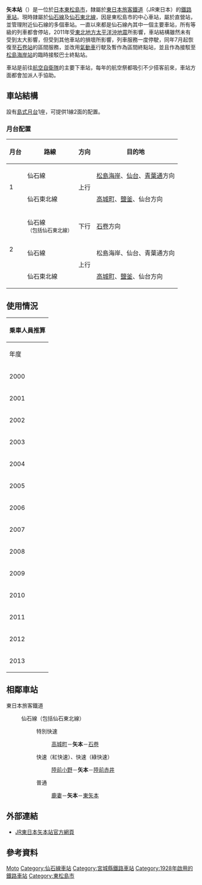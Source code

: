 {{noteTA
|T=zh-tw:矢本車站; zh-cn:矢本站; zh-hk:矢本站;
|1=zh-tw:矢本車站; zh-cn:矢本站; zh-hk:矢本站;
}}
{{日本車站資訊
|公司色     = green
|文字色     =
|站名       = 矢本站
|圖片       = Yamoto_station_20120908.jpg
|pxl        = 
|圖片說明   = 矢本站站舍（2012年9月）
|日文原名   = 矢本
|平假名     = やもと
|羅馬拼音   = Yamoto
|電報略號   = ヤモ
|車站編號   = 
|所屬路線1 = {{Color|deepskyblue|■}}[[仙石線|仙石線]]
|距離1 = 40.2
|起點站1 = [[青葉通站|青葉通]]
|前一站1 = [[鹿妻駅|鹿妻]]
|前一站距離1 = 2.6
|後一站距離1 = 1.4
|後一站1 = [[東矢本站|東矢本]]
|所屬路線2 = {{Color|mediumseagreen|■}}{{Color|deepskyblue|■}}[[仙石東北線|仙石東北線]]*
|距離2 = 38.4
|起點站2 = [[仙台站|仙台]]
|前一站2 = [[陸前小野站|陸前小野]]
|前一站距離2 = 4.2
|後一站距離2 = 2.9
|後一站2 = [[陸前赤井站|陸前赤井]]
|所在地     = [[宮城縣|宮城縣]][[東松島市|東松島市]]矢本字河戶271
|車站構造   = [[地面車站|地面車站]]
|月台配置   = 1面2線
|啟用年月日 = 1928年11月12日
|廢止年月日 =
|乘客人數 = 1,049<ref>{{cite web|url=http://www.jreast.co.jp/passenger/index.html |title=各駅の乗車人員（2015年） |publisher=JR東日本 |deadurl=yes |archiveurl=https://web.archive.org/web/20010506032321/http://www.jreast.co.jp/passenger/index.html |archivedate=2001-05-06 }}</ref>
|統計年度   = 2015年
|備註       = 直營站，管理站，設有[[綠窗口|綠窗口]]。
}}

'''矢本站'''（{{jpn|j=矢本駅|hg=やもとえき|rm=Yamoto eki|f=y}}）是一位於[[日本|日本]][[東松島市|東松島市]]，隸屬於[[東日本旅客鐵道|東日本旅客鐵道]]（JR東日本）的[[鐵路車站|鐵路車站]]。現時隷屬於[[仙石線|仙石線]]及[[仙石東北線|仙石東北線]]，因是東松島市的中心車站，屬於直營站，並管理附近仙石線的多個車站。一直以來都是仙石線內其中一個主要車站，所有等級的列車都會停站，2011年受[[東北地方太平洋沖地震|東北地方太平洋沖地震]]所影響，車站結構雖然未有受到太大影響，但受到其他車站的損壞所影響，列車服務一度停駛，同年7月起恢復至[[石卷站|石卷站]]的區間服務，並改用[[氣動車|氣動車]]行駛及暫作為區間終點站，並且作為接駁至[[松島海岸站|松島海岸站]]的臨時接駁巴士終點站。

車站是前往[[航空自衛隊|航空自衛隊]]{{link-ja|松島基地|松島基地}}的主要下車站，每年的航空祭都吸引不少搭客前來，車站方面都會加派人手協助。

==車站結構==
設有[[島式月台|島式月台]]1座，可提供1線2面的配置。
=== 月台配置 ===
{| rules="rows" class="wikitable"
!月台<!-- 事業者側による呼称 --->!!路線!!方向!!目的地
|-
!rowspan=2| 1
|{{Color|deepskyblue|■}}仙石線
|rowspan=2 style="text-align:center" | 上行
|[[松島海岸站|松島海岸]]、[[仙台站|仙台]]、[[青葉通站|青葉通]]方向
|-
|{{Color|mediumseagreen|■}}{{Color|deepskyblue|■}}仙石東北線
|[[高城町站|高城町]]、[[鹽釜站|鹽釜]]、仙台方向
|-
!rowspan=3| 2
|{{Color|deepskyblue|■}}仙石線<br /><small>（包括{{Color|mediumseagreen|■}}{{Color|deepskyblue|■}}仙石東北線）</small>
| style="text-align:center" | 下行
|[[石卷站|石卷]]方向
|-
|{{Color|deepskyblue|■}}仙石線
|rowspan=2 style="text-align:center" | 上行
|松島海岸、仙台、青葉通方向
|-
|{{Color|mediumseagreen|■}}{{Color|deepskyblue|■}}仙石東北線
|[[高城町站|高城町]]、[[鹽釜站|鹽釜]]、仙台方向
|}

== 使用情況 ==
{| class="wikitable" style="margin: 1em 0.2em; text-align: center; font-size: 80%;"
|- style="background: #ddd;"

!colspan="2"|乗車人員推算
|-
!年度
!每日平均乘客人數<ref>{{Cite web |url=http://www.jreast.co.jp/passenger/2013_06.html |title=JR東日本－各站乘客統計（2013年） |accessdate=2015-06-28 |archive-date=2016-04-04 |archive-url=https://web.archive.org/web/20160404052925/https://www.jreast.co.jp/passenger/2013_06.html |dead-url=no }}</ref>
|-
|2000
|1,391
|-
|2001
|1,363
|-
|2002
|1,361
|-
|2003
|1,322
|-
|2004
|1,282
|-
|2005
|1,256
|-
|2006
|1,208
|-
|2007
|1,168
|-
|2008
|1,125
|-
|2009
|1,069
|-
|2010
|1,020
|-
|2011
| 未有統計
|-
|2012
|777
|-
|2013
|806
|}

== 相鄰車站 ==
; 東日本旅客鐵道
: {{Color|deepskyblue|■}}仙石線（包括{{Color|mediumseagreen|■}}{{Color|deepskyblue|■}}仙石東北線）
:: {{Color|red|□}}特別快速
::: [[高城町站|高城町]]－'''矢本'''－[[石卷站|石卷]]
:: {{Color|red|■}}快速（紅快速）、{{Color|green|■}}快速（綠快速）
::: [[陸前小野站|陸前小野]]－'''矢本'''－[[陸前赤井站|陸前赤井]]
:: {{Color|gray|■}}普通
::: [[鹿妻站|鹿妻]]－'''矢本'''－[[東矢本站|東矢本]]

==外部連結==
* [http://www.jreast.co.jp/estation/station/info.aspx?StationCd=1612 JR東日本矢本站官方網頁] {{Wayback|url=http://www.jreast.co.jp/estation/station/info.aspx?StationCd=1612 |date=20160304060223 }} {{ja icon}}

==參考資料==
{{reflist}}

{{仙石線}}
{{仙石東北線}}
{{commonscat|Yamoto Station}}
{{DEFAULTSORT:Yamoto}}
[[Category:日本鐵路車站_Ya|Moto]]
[[Category:仙石線車站|Category:仙石線車站]]
[[Category:宮城縣鐵路車站|Category:宮城縣鐵路車站]]
[[Category:1928年啟用的鐵路車站|Category:1928年啟用的鐵路車站]]
[[Category:東松島市|Category:東松島市]]